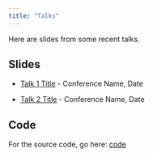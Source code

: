 ```yaml
---
title: "Talks"
---
```


Here are slides from some recent talks.

## Slides

- [Talk 1 Title](https://rich-ramsey.github.io/talks_example/talk1/) - Conference Name, Date  

- [Talk 2 Title](https://rich-ramsey.github.io/talks_example/talk2/) - Conference Name, Date  

## Code 

For the source code, go here: [code](https://github.com/rich-ramsey/talks_example)